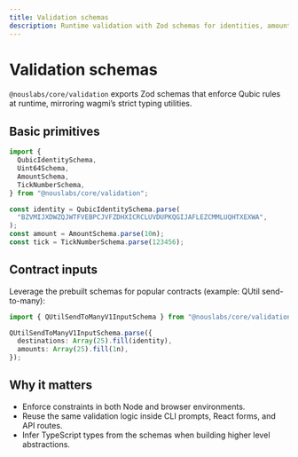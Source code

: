 ```yaml
---
title: Validation schemas
description: Runtime validation with Zod schemas for identities, amounts, and contract payloads.
---
```


# Validation schemas

`@nouslabs/core/validation` exports Zod schemas that enforce Qubic rules at runtime, mirroring wagmi’s strict typing utilities.

## Basic primitives

```ts
import {
  QubicIdentitySchema,
  Uint64Schema,
  AmountSchema,
  TickNumberSchema,
} from "@nouslabs/core/validation";

const identity = QubicIdentitySchema.parse(
  "BZVMIJXDWZQJWTFVEBPCJVFZDHXICRCLUVDUPKQGIJAFLEZCMMLUQHTXEXWA",
);
const amount = AmountSchema.parse(10n);
const tick = TickNumberSchema.parse(123456);
```

## Contract inputs

Leverage the prebuilt schemas for popular contracts (example: QUtil send-to-many):

```ts
import { QUtilSendToManyV1InputSchema } from "@nouslabs/core/validation";

QUtilSendToManyV1InputSchema.parse({
  destinations: Array(25).fill(identity),
  amounts: Array(25).fill(1n),
});
```

## Why it matters

- Enforce constraints in both Node and browser environments.
- Reuse the same validation logic inside CLI prompts, React forms, and API routes.
- Infer TypeScript types from the schemas when building higher level abstractions.
